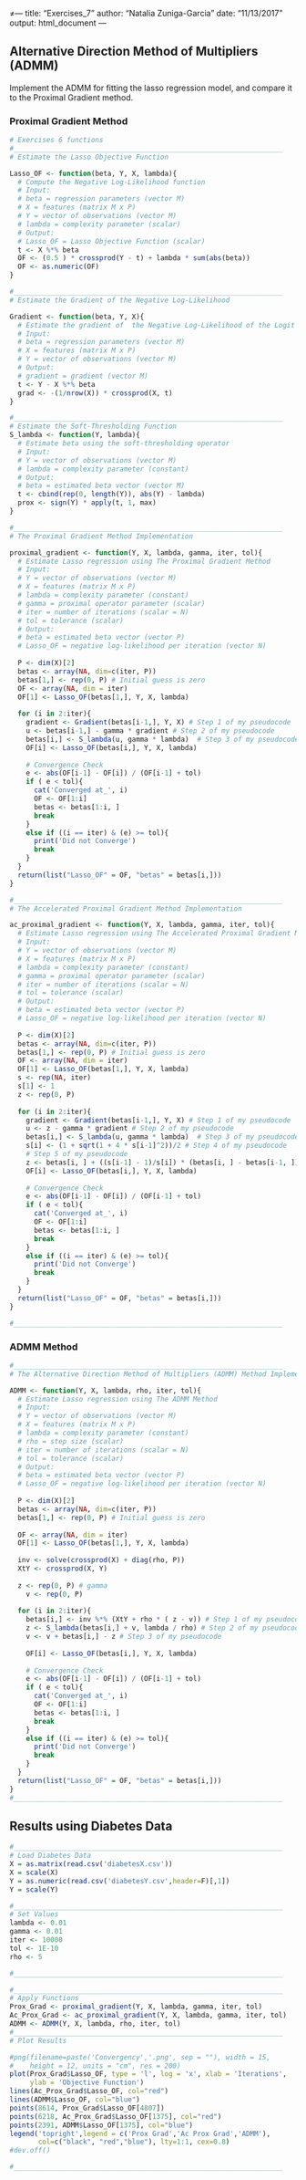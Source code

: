 ≠---
title: "Exercises_7"
author: "Natalia Zuniga-Garcia"
date: "11/13/2017"
output: html_document
---

## Alternative Direction Method of Multipliers (ADMM)

Implement the ADMM for fitting the lasso regression model, and compare it to the Proximal Gradient method.

### Proximal Gradient Method

```r

# Exercises 6 functions
#__________________________________________________________________
# Estimate the Lasso Objective Function

Lasso_OF <- function(beta, Y, X, lambda){
  # Compute the Negative Log-Likelihood function
  # Input:
  # beta = regression parameters (vector M)
  # X = features (matrix M x P)
  # Y = vector of observations (vector M)
  # lambda = complexity parameter (scalar)
  # Output:
  # Lasso_OF = Lasso Objective Function (scalar)
  t <- X %*% beta
  OF <- (0.5 ) * crossprod(Y - t) + lambda * sum(abs(beta))
  OF <- as.numeric(OF) 
}

#__________________________________________________________________
# Estimate the Gradient of the Negative Log-Likelihood

Gradient <- function(beta, Y, X){
  # Estimate the gradient of  the Negative Log-Likelihood of the Logit Model
  # Input:
  # beta = regression parameters (vector M)
  # X = features (matrix M x P)
  # Y = vector of observations (vector M)
  # Output:
  # gradient = gradient (vector M)
  t <- Y - X %*% beta
  grad <- -(1/nrow(X)) * crossprod(X, t)
}

#__________________________________________________________________
# Estimate the Soft-Thresholding Function
S_lambda <- function(Y, lambda){
  # Estimate beta using the soft-thresholding operator
  # Input:
  # Y = vector of observations (vector M)
  # lambda = complexity parameter (constant)
  # Output:
  # beta = estimated beta vector (vector M)
  t <- cbind(rep(0, length(Y)), abs(Y) - lambda)
  prox <- sign(Y) * apply(t, 1, max) 
}

#__________________________________________________________________
# The Proximal Gradient Method Implementation

proximal_gradient <- function(Y, X, lambda, gamma, iter, tol){
  # Estimate Lasso regression using The Proximal Gradient Method
  # Input:
  # Y = vector of observations (vector M)
  # X = features (matrix M x P)
  # lambda = complexity parameter (constant)
  # gamma = proximal operator parameter (scalar)
  # iter = number of iterations (scalar = N)
  # tol = tolerance (scalar)
  # Output:
  # beta = estimated beta vector (vector P)
  # Lasso_OF = negative log-likelihood per iteration (vector N) 
  
  P <- dim(X)[2]
  betas <- array(NA, dim=c(iter, P))
  betas[1,] <- rep(0, P) # Initial guess is zero
  OF <- array(NA, dim = iter)
  OF[1] <- Lasso_OF(betas[1,], Y, X, lambda)
  
  for (i in 2:iter){
    gradient <- Gradient(betas[i-1,], Y, X) # Step 1 of my pseudocode
    u <- betas[i-1,] - gamma * gradient # Step 2 of my pseudocode
    betas[i,] <- S_lambda(u, gamma * lambda)  # Step 3 of my pseudocode
    OF[i] <- Lasso_OF(betas[i,], Y, X, lambda)
    
    # Convergence Check
    e <- abs(OF[i-1] - OF[i]) / (OF[i-1] + tol)
    if ( e < tol){
      cat('Converged at_', i)
      OF <- OF[1:i]
      betas <- betas[1:i, ]
      break
    }
    else if ((i == iter) & (e) >= tol){
      print('Did not Converge')
      break
    }
  }
  return(list("Lasso_OF" = OF, "betas" = betas[i,]))
}

#__________________________________________________________________
# The Accelerated Proximal Gradient Method Implementation

ac_proximal_gradient <- function(Y, X, lambda, gamma, iter, tol){
  # Estimate Lasso regression using The Accelerated Proximal Gradient Method
  # Input:
  # Y = vector of observations (vector M)
  # X = features (matrix M x P)
  # lambda = complexity parameter (constant)
  # gamma = proximal operator parameter (scalar)
  # iter = number of iterations (scalar = N)
  # tol = tolerance (scalar)
  # Output:
  # beta = estimated beta vector (vector P)
  # Lasso_OF = negative log-likelihood per iteration (vector N) 
  
  P <- dim(X)[2]
  betas <- array(NA, dim=c(iter, P))
  betas[1,] <- rep(0, P) # Initial guess is zero
  OF <- array(NA, dim = iter)
  OF[1] <- Lasso_OF(betas[1,], Y, X, lambda)
  s <- rep(NA, iter)
  s[1] <- 1
  z <- rep(0, P)
  
  for (i in 2:iter){
    gradient <- Gradient(betas[i-1,], Y, X) # Step 1 of my pseudocode
    u <- z - gamma * gradient # Step 2 of my pseudocode
    betas[i,] <- S_lambda(u, gamma * lambda)  # Step 3 of my pseudocode
    s[i] <- (1 + sqrt(1 + 4 * s[i-1]^2))/2 # Step 4 of my pseudocode
    # Step 5 of my pseudocode
    z <- betas[i, ] + ((s[i-1] - 1)/s[i]) * (betas[i, ] - betas[i-1, ]) 
    OF[i] <- Lasso_OF(betas[i,], Y, X, lambda)
    
    # Convergence Check
    e <- abs(OF[i-1] - OF[i]) / (OF[i-1] + tol)
    if ( e < tol){
      cat('Converged at_', i)
      OF <- OF[1:i]
      betas <- betas[1:i, ]
      break
    }
    else if ((i == iter) & (e) >= tol){
      print('Did not Converge')
      break
    }
  }
  return(list("Lasso_OF" = OF, "betas" = betas[i,]))
}

#__________________________________________________________________

```

### ADMM Method

```r
#__________________________________________________________________
# The Alternative Direction Method of Multipliers (ADMM) Method Implementation

ADMM <- function(Y, X, lambda, rho, iter, tol){
  # Estimate Lasso regression using The ADMM Method
  # Input:
  # Y = vector of observations (vector M)
  # X = features (matrix M x P)
  # lambda = complexity parameter (constant)
  # rho = step size (scalar)
  # iter = number of iterations (scalar = N)
  # tol = tolerance (scalar)
  # Output:
  # beta = estimated beta vector (vector P)
  # Lasso_OF = negative log-likelihood per iteration (vector N) 
  
  P <- dim(X)[2]
  betas <- array(NA, dim=c(iter, P))
  betas[1,] <- rep(0, P) # Initial guess is zero
  
  OF <- array(NA, dim = iter)
  OF[1] <- Lasso_OF(betas[1,], Y, X, lambda)
  
  inv <- solve(crossprod(X) + diag(rho, P))
  XtY <- crossprod(X, Y)
  
  z <- rep(0, P) # gamma
	v <- rep(0, P)
  
  for (i in 2:iter){
    betas[i,] <- inv %*% (XtY + rho * ( z - v)) # Step 1 of my pseudocode
    z <- S_lambda(betas[i,] + v, lambda / rho) # Step 2 of my pseudocode
    v <- v + betas[i,] - z # Step 3 of my pseudocode
    
    OF[i] <- Lasso_OF(betas[i,], Y, X, lambda)
    
    # Convergence Check
    e <- abs(OF[i-1] - OF[i]) / (OF[i-1] + tol)
    if ( e < tol){
      cat('Converged at_', i)
      OF <- OF[1:i]
      betas <- betas[1:i, ]
      break
    }
    else if ((i == iter) & (e) >= tol){
      print('Did not Converge')
      break
    }
  }
  return(list("Lasso_OF" = OF, "betas" = betas[i,]))
}
#__________________________________________________________________

```

## Results using Diabetes Data

```r

#__________________________________________________________________
# Load Diabetes Data
X = as.matrix(read.csv('diabetesX.csv'))
X = scale(X) 
Y = as.numeric(read.csv('diabetesY.csv',header=F)[,1])
Y = scale(Y)

#__________________________________________________________________
# Set Values
lambda <- 0.01
gamma <- 0.01
iter <- 10000
tol <- 1E-10
rho <- 5

#__________________________________________________________________
```

```r

#__________________________________________________________________
# Apply Functions
Prox_Grad <- proximal_gradient(Y, X, lambda, gamma, iter, tol)
Ac_Prox_Grad <- ac_proximal_gradient(Y, X, lambda, gamma, iter, tol)
ADMM <- ADMM(Y, X, lambda, rho, iter, tol)
#__________________________________________________________________
# Plot Results

#png(filename=paste('Convergency','.png', sep = ""), width = 15, 
#    height = 12, units = "cm", res = 200)
plot(Prox_Grad$Lasso_OF, type = 'l', log = 'x', xlab = 'Iterations', 
     ylab = 'Objective Function')
lines(Ac_Prox_Grad$Lasso_OF, col="red")
lines(ADMM$Lasso_OF, col="blue")
points(8614, Prox_Grad$Lasso_OF[4807])
points(6218, Ac_Prox_Grad$Lasso_OF[1375], col="red")
points(2391, ADMM$Lasso_OF[1375], col="blue")
legend('topright',legend = c('Prox Grad','Ac Prox Grad','ADMM'), 
       col=c("black", "red","blue"), lty=1:1, cex=0.8)
#dev.off()

#__________________________________________________________________
```
